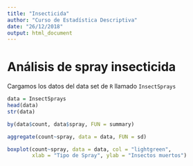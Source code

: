 ```yaml
---
title: "Insecticida"
author: "Curso de Estadística Descriptiva"
date: "26/12/2018"
output: html_document
---
```


# Análisis de spray insecticida

Cargamos los datos del data set de `R` llamado `InsectSprays`
```r
data = InsectSprays
head(data)
str(data)
```

```r
by(data$count, data$spray, FUN = summary)
```

```r
aggregate(count~spray, data = data, FUN = sd)
```

```r
boxplot(count~spray, data = data, col = "lightgreen",
        xlab = "Tipo de Spray", ylab = "Insectos muertos")
```


